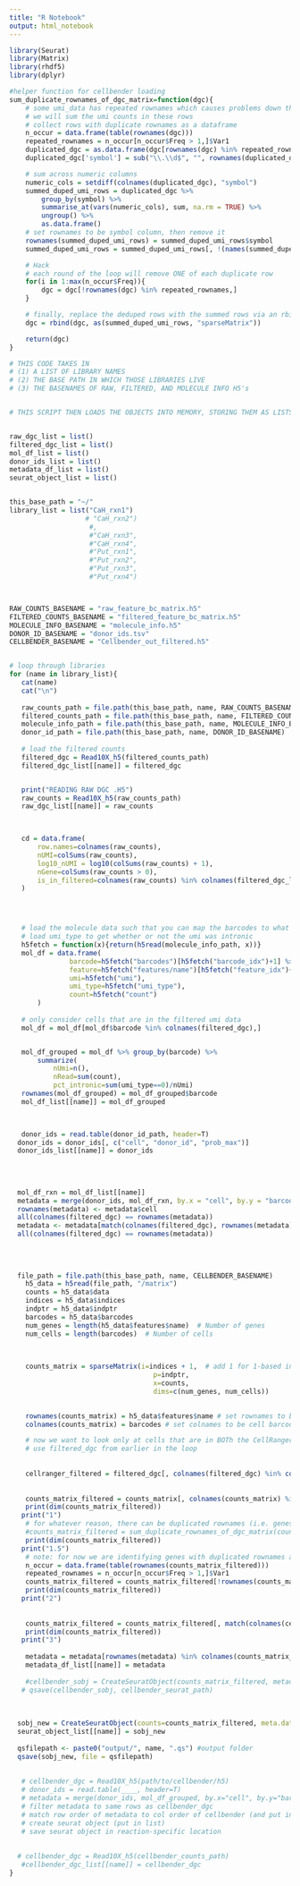 ```yaml
---
title: "R Notebook"
output: html_notebook
---
```


```r
library(Seurat)
library(Matrix)
library(rhdf5)
library(dplyr)
```

```r
#helper function for cellbender loading
sum_duplicate_rownames_of_dgc_matrix=function(dgc){   
    # some umi_data has repeated rownames which causes problems down the road
    # we will sum the umi counts in these rows
    # collect rows with duplicate rownames as a dataframe
    n_occur = data.frame(table(rownames(dgc)))
    repeated_rownames = n_occur[n_occur$Freq > 1,]$Var1
    duplicated_dgc = as.data.frame(dgc[rownames(dgc) %in% repeated_rownames,])
    duplicated_dgc['symbol'] = sub("\\.\\d$", "", rownames(duplicated_dgc))

    # sum across numeric columns
    numeric_cols = setdiff(colnames(duplicated_dgc), "symbol")
    summed_duped_umi_rows = duplicated_dgc %>%
        group_by(symbol) %>%
        summarise_at(vars(numeric_cols), sum, na.rm = TRUE) %>%
        ungroup() %>%
        as.data.frame()
    # set rownames to be symbol column, then remove it
    rownames(summed_duped_umi_rows) = summed_duped_umi_rows$symbol
    summed_duped_umi_rows = summed_duped_umi_rows[, !(names(summed_duped_umi_rows) %in% c('symbol'))]

    # Hack
    # each round of the loop will remove ONE of each duplicate row 
    for(i in 1:max(n_occur$Freq)){
        dgc = dgc[!rownames(dgc) %in% repeated_rownames,]
    }

    # finally, replace the deduped rows with the summed rows via an rbind
    dgc = rbind(dgc, as(summed_duped_umi_rows, "sparseMatrix"))

    return(dgc)
}
```


```r
# THIS CODE TAKES IN
# (1) A LIST OF LIBRARY NAMES
# (2) THE BASE PATH IN WHICH THOSE LIBRARIES LIVE
# (3) THE BASENAMES OF RAW, FILTERED, AND MOLECULE INFO H5's


# THIS SCRIPT THEN LOADS THE OBJECTS INTO MEMORY, STORING THEM AS LISTS FOR FURTHER INVESTIGATION


raw_dgc_list = list()
filtered_dgc_list = list()
mol_df_list = list()
donor_ids_list = list()
metadata_df_list = list()
seurat_object_list = list()


this_base_path = "~/"
library_list = list("CaH_rxn1") 
                   # "CaH_rxn2")
                    #, 
                    #"CaH_rxn3", 
                    #"CaH_rxn4", 
                    #"Put_rxn1", 
                    #"Put_rxn2", 
                    #"Put_rxn3", 
                    #"Put_rxn4")



RAW_COUNTS_BASENAME = "raw_feature_bc_matrix.h5"
FILTERED_COUNTS_BASENAME = "filtered_feature_bc_matrix.h5"
MOLECULE_INFO_BASENAME = "molecule_info.h5"
DONOR_ID_BASENAME = "donor_ids.tsv"
CELLBENDER_BASENAME = "Cellbender_out_filtered.h5"


# loop through libraries
for (name in library_list){
   cat(name)
   cat("\n")
  
   raw_counts_path = file.path(this_base_path, name, RAW_COUNTS_BASENAME)
   filtered_counts_path = file.path(this_base_path, name, FILTERED_COUNTS_BASENAME)
   molecule_info_path = file.path(this_base_path, name, MOLECULE_INFO_BASENAME)
   donor_id_path = file.path(this_base_path, name, DONOR_ID_BASENAME)
  
   # load the filtered counts
   filtered_dgc = Read10X_h5(filtered_counts_path)
   filtered_dgc_list[[name]] = filtered_dgc


   print("READING RAW DGC .H5")
   raw_counts = Read10X_h5(raw_counts_path)
   raw_dgc_list[[name]] = raw_counts
 


   cd = data.frame(
       row.names=colnames(raw_counts),
       nUMI=colSums(raw_counts),
       log10_nUMI = log10(colSums(raw_counts) + 1),
       nGene=colSums(raw_counts > 0),
       is_in_filtered=colnames(raw_counts) %in% colnames(filtered_dgc_list[[name]])
   )




   # load the molecule data such that you can map the barcodes to what came out of CellRanger
   # load umi_type to get whether or not the umi was intronic
   h5fetch = function(x){return(h5read(molecule_info_path, x))}
   mol_df = data.frame(
               barcode=h5fetch("barcodes")[h5fetch("barcode_idx")+1] %>% paste0("-1"),
               feature=h5fetch("features/name")[h5fetch("feature_idx")+1],
               umi=h5fetch("umi"),
               umi_type=h5fetch("umi_type"),
               count=h5fetch("count")
       )
      
   # only consider cells that are in the filtered umi data
   mol_df = mol_df[mol_df$barcode %in% colnames(filtered_dgc),]


   mol_df_grouped = mol_df %>% group_by(barcode) %>%
       summarize(
           nUmi=n(),
           nRead=sum(count),
           pct_intronic=sum(umi_type==0)/nUmi)
   rownames(mol_df_grouped) = mol_df_grouped$barcode
   mol_df_list[[name]] = mol_df_grouped


   
   donor_ids = read.table(donor_id_path, header=T)
  donor_ids = donor_ids[, c("cell", "donor_id", "prob_max")]
  donor_ids_list[[name]] = donor_ids
 
  
  
  
  mol_df_rxn = mol_df_list[[name]] 
  metadata = merge(donor_ids, mol_df_rxn, by.x = "cell", by.y = "barcode")
  rownames(metadata) <- metadata$cell
  all(colnames(filtered_dgc) == rownames(metadata))
  metadata <- metadata[match(colnames(filtered_dgc), rownames(metadata)), ]
  all(colnames(filtered_dgc) == rownames(metadata))
  
  
  
  
  file_path = file.path(this_base_path, name, CELLBENDER_BASENAME)
    h5_data = h5read(file_path, "/matrix")
    counts = h5_data$data
    indices = h5_data$indices
    indptr = h5_data$indptr
    barcodes = h5_data$barcodes
    num_genes = length(h5_data$features$name)  # Number of genes
    num_cells = length(barcodes)  # Number of cells

    
    
    counts_matrix = sparseMatrix(i=indices + 1,  # add 1 for 1-based indexing in R
                                    p=indptr,
                                    x=counts,
                                    dims=c(num_genes, num_cells))

    
    rownames(counts_matrix) = h5_data$features$name # set rownames to be genes
    colnames(counts_matrix) = barcodes # set colnames to be cell barcodes

    # now we want to look only at cells that are in BOTh the CellRanger and CellBender objects
    # use filtered_dgc from earlier in the loop
    
   
    cellranger_filtered = filtered_dgc[, colnames(filtered_dgc) %in% colnames(counts_matrix)]
    
   
    counts_matrix_filtered = counts_matrix[, colnames(counts_matrix) %in% colnames(cellranger_filtered)]
    print(dim(counts_matrix_filtered))
   print("1")
    # for whatever reason, there can be duplicated rownames (i.e. genes) in the cellbender output, causing errors later on. Sum these together.
    #counts_matrix_filtered = sum_duplicate_rownames_of_dgc_matrix(counts_matrix_filtered) #silence again
    print(dim(counts_matrix_filtered))
   print("1.5")
    # note: for now we are identifying genes with duplicated rownames and dropping them
    n_occur = data.frame(table(rownames(counts_matrix_filtered)))
    repeated_rownames = n_occur[n_occur$Freq > 1,]$Var1
    counts_matrix_filtered = counts_matrix_filtered[!rownames(counts_matrix_filtered) %in% repeated_rownames]
    print(dim(counts_matrix_filtered))
   print("2")
  
    
    counts_matrix_filtered = counts_matrix_filtered[, match(colnames(cellranger_filtered), colnames(counts_matrix_filtered))]
    print(dim(counts_matrix_filtered))
   print("3")
    
    metadata = metadata[rownames(metadata) %in% colnames(counts_matrix_filtered), ]
    metadata_df_list[[name]] = metadata 
    
    #cellbender_sobj = CreateSeuratObject(counts_matrix_filtered, metadata)
   # qsave(cellbender_sobj, cellbender_seurat_path) 
  
  
  
  sobj_new = CreateSeuratObject(counts=counts_matrix_filtered, meta.data=metadata)
  seurat_object_list[[name]] = sobj_new
  
  qsfilepath <- paste0("output/", name, ".qs") #output folder
  qsave(sobj_new, file = qsfilepath)  
   
  
   # cellbender_dgc = Read10X_h5(path/to/cellbender/h5)
   # donor_ids = read.table(____, header=T)
   # metadata = merge(donor_ids, mol_df_grouped, by.x="cell", by.y="barcode)
   # filter metadata to same rows as cellbender_dgc
   # match row order of metadata to col order of cellbender (and put in list)
   # create seurat object (put in list)
   # save seurat object in reaction-specific location
   
   
  # cellbender_dgc = Read10X_h5(cellbender_counts_path)
   #cellbender_dgc_list[[name]] = cellbender_dgc
}
```